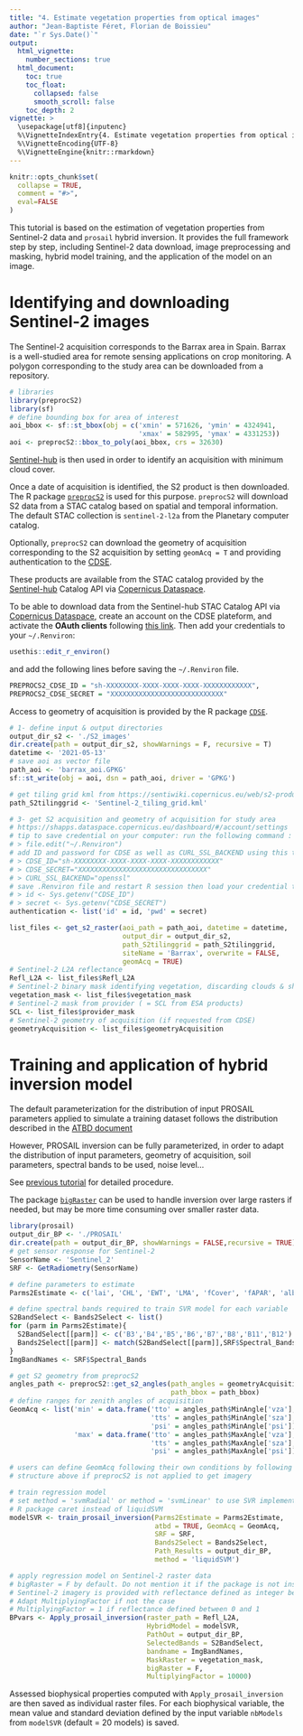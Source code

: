 ```yaml
---
title: "4. Estimate vegetation properties from optical images"
author: "Jean-Baptiste Féret, Florian de Boissieu"
date: "`r Sys.Date()`"
output:
  html_vignette:
    number_sections: true
  html_document:
    toc: true
    toc_float:
      collapsed: false
      smooth_scroll: false
    toc_depth: 2
vignette: >
  \usepackage[utf8]{inputenc}
  %\VignetteIndexEntry{4. Estimate vegetation properties from optical images}
  %\VignetteEncoding{UTF-8}
  %\VignetteEngine{knitr::rmarkdown}
---
```


```r
knitr::opts_chunk$set(
  collapse = TRUE,
  comment = "#>",
  eval=FALSE
)
```

This tutorial is based on the estimation of vegetation properties from 
Sentinel-2 data and `prosail` hybrid inversion. 
It provides the full framework step by step, including Sentinel-2 data download, 
image preprocessing and masking, hybrid model training, and the application of 
the model on an image. 


# Identifying and downloading Sentinel-2 images

The Sentinel-2 acquisition corresponds to the Barrax area in Spain. 
Barrax is a well-studied area for remote sensing applications on crop monitoring. 
A polygon corresponding to the study area can be downloaded from a repository. 

```r
# libraries
library(preprocS2)
library(sf)
# define bounding box for area of interest
aoi_bbox <- sf::st_bbox(obj = c('xmin' = 571626, 'ymin' = 4324941, 
                                'xmax' = 582995, 'ymax' = 4331253))
aoi <- preprocS2::bbox_to_poly(aoi_bbox, crs = 32630)
```

[Sentinel-hub](https://apps.sentinel-hub.com/eo-browser/?zoom=11&lat=39.09836&lng=-2.01462&themeId=DEFAULT-THEME&visualizationUrl=https%3A%2F%2Fservices.sentinel-hub.com%2Fogc%2Fwms%2Fbd86bcc0-f318-402b-a145-015f85b9427e&datasetId=S2L2A&fromTime=2021-05-13T00%3A00%3A00.000Z&toTime=2021-05-13T23%3A59%3A59.999Z&layerId=1_TRUE_COLOR) 
is then used in order to identify an acquisition with minimum cloud cover.

Once a date of acquisition is identified, the S2 product is then downloaded. 
The R package [`preprocS2`](https://jbferet.gitlab.io/preprocs2/) is used for 
this purpose. 
`preprocS2` will download S2 data from a STAC catalog based on spatial and 
temporal information.
The default STAC collection is `sentinel-2-l2a` from the Planetary computer 
catalog.

Optionally, `preprocS2` can download the geometry of acquisition corresponding 
to the S2 acquisition by setting `geomAcq = T` and providing authentication to 
the [CDSE](https://dataspace.copernicus.eu/analyse/apis).

These products are available from the STAC catalog provided by the 
[Sentinel-hub](https://dataspace.copernicus.eu/analyse/apis/sentinel-hub) 
Catalog API via [Copernicus Dataspace](https://dataspace.copernicus.eu/).

To be able to download data from the Sentinel-hub STAC Catalog API via 
[Copernicus Dataspace](https://dataspace.copernicus.eu/), 
create an account on the CDSE plateform, and activate the **OAuth clients**
following [this link](https://shapps.dataspace.copernicus.eu/dashboard/#/account/settings).
Then add your credentials to your `~/.Renviron`:

```r
usethis::edit_r_environ()
```

and add the following lines before saving the `~/.Renviron` file. 

```r
PREPROCS2_CDSE_ID = "sh-XXXXXXXX-XXXX-XXXX-XXXX-XXXXXXXXXXXX",
PREPROCS2_CDSE_SECRET = "XXXXXXXXXXXXXXXXXXXXXXXXXXXX"
```

Access to geometry of acquisition is provided by the R package 
[`CDSE`](https://zivankaraman.github.io/CDSE/).

```r
# 1- define input & output directories
output_dir_s2 <- './S2_images'
dir.create(path = output_dir_s2, showWarnings = F, recursive = T)
datetime <- '2021-05-13'
# save aoi as vector file
path_aoi <- 'barrax_aoi.GPKG'
sf::st_write(obj = aoi, dsn = path_aoi, driver = 'GPKG')

# get tiling grid kml from https://sentiwiki.copernicus.eu/web/s2-products
path_S2tilinggrid <- 'Sentinel-2_tiling_grid.kml'

# 3- get S2 acquisition and geometry of acquisition for study area
# https://shapps.dataspace.copernicus.eu/dashboard/#/account/settings
# tip to save credential on your computer: run the following command : 
# > file.edit("~/.Renviron")
# add ID and password for CDSE as well as CURL_SSL_BACKEND using this template
# > CDSE_ID="sh-XXXXXXXX-XXXX-XXXX-XXXX-XXXXXXXXXXXX"
# > CDSE_SECRET="XXXXXXXXXXXXXXXXXXXXXXXXXXXXXXXX"
# > CURL_SSL_BACKEND="openssl"
# save .Renviron file and restart R session then load your credential this way: 
# > id <- Sys.getenv("CDSE_ID")
# > secret <- Sys.getenv("CDSE_SECRET")
authentication <- list('id' = id, 'pwd' = secret)

list_files <- get_s2_raster(aoi_path = path_aoi, datetime = datetime, 
                            output_dir = output_dir_s2, 
                            path_S2tilinggrid = path_S2tilinggrid, 
                            siteName = 'Barrax', overwrite = FALSE, 
                            geomAcq = TRUE)
# Sentinel-2 L2A reflectance
Refl_L2A <- list_files$Refl_L2A
# Sentinel-2 binary mask identifying vegetation, discarding clouds & shadows
vegetation_mask <- list_files$vegetation_mask
# Sentinel-2 mask from provider ( = SCL from ESA products)
SCL <- list_files$provider_mask
# Sentinel-2 geometry of acquisition (if requested from CDSE)
geometryAcquisition <- list_files$geometryAcquisition
```

# Training and application of hybrid inversion model 

The default parameterization for the distribution of input PROSAIL parameters 
applied to simulate a training dataset follows the distribution described in the 
[ATBD document](https://step.esa.int/docs/extra/ATBD_S2ToolBox_V2.0.pdf)

However, PROSAIL inversion can be fully parameterized, in order to adapt the 
distribution of input parameters, geometry of acquisition, soil parameters, 
spectral bands to be used, noise level... 

See [previous tutorial](https://jbferet.gitlab.io/prosail/articles/prosail3.html) 
for detailed procedure. 

The package [`bigRaster`](https://gitlab.com/jbferet/bigRaster) can be used to 
handle inversion over large rasters if needed, but may be more time consuming 
over smaller raster data. 

```r
library(prosail)
output_dir_BP <- './PROSAIL'
dir.create(path = output_dir_BP, showWarnings = FALSE,recursive = TRUE)
# get sensor response for Sentinel-2
SensorName <- 'Sentinel_2'
SRF <- GetRadiometry(SensorName)

# define parameters to estimate
Parms2Estimate <- c('lai', 'CHL', 'EWT', 'LMA', 'fCover', 'fAPAR', 'albedo')

# define spectral bands required to train SVR model for each variable
S2BandSelect <- Bands2Select <- list()
for (parm in Parms2Estimate){
  S2BandSelect[[parm]] <- c('B3','B4','B5','B6','B7','B8','B11','B12')
  Bands2Select[[parm]] <- match(S2BandSelect[[parm]],SRF$Spectral_Bands)
}
ImgBandNames <- SRF$Spectral_Bands

# get S2 geometry from preprocS2
angles_path <- preprocS2::get_s2_angles(path_angles = geometryAcquisition[[datetime]], 
                                        path_bbox = path_bbox)
# define ranges for zenith angles of acquisition
GeomAcq <- list('min' = data.frame('tto' = angles_path$MinAngle['vza'],
                                   'tts' = angles_path$MinAngle['sza'], 
                                   'psi' = angles_path$MinAngle['psi']), 
                'max' = data.frame('tto' = angles_path$MaxAngle['vza'], 
                                   'tts' = angles_path$MaxAngle['sza'], 
                                   'psi' = angles_path$MaxAngle['psi']))

# users can define GeomAcq following their own conditions by following the list 
# structure above if preprocS2 is not applied to get imagery

# train regression model
# set method = 'svmRadial' or method = 'svmLinear' to use SVR implemented in the 
# R package caret instead of liquidSVM
modelSVR <- train_prosail_inversion(Parms2Estimate = Parms2Estimate,
                                    atbd = TRUE, GeomAcq = GeomAcq, 
                                    SRF = SRF, 
                                    Bands2Select = Bands2Select, 
                                    Path_Results = output_dir_BP, 
                                    method = 'liquidSVM')

# apply regression model on Sentinel-2 raster data
# bigRaster = F by default. Do not mention it if the package is not installed
# Sentinel-2 imagery is provided with reflectance defined as integer between 0 and 10000
# Adapt MultiplyingFactor if not the case 
# MultiplyingFactor = 1 if reflectance defined between 0 and 1
BPvars <- Apply_prosail_inversion(raster_path = Refl_L2A, 
                                  HybridModel = modelSVR, 
                                  PathOut = output_dir_BP,
                                  SelectedBands = S2BandSelect, 
                                  bandname = ImgBandNames, 
                                  MaskRaster = vegetation_mask, 
                                  bigRaster = F, 
                                  MultiplyingFactor = 10000)
```


Assessed biophysical properties computed with `Apply_prosail_inversion` are then 
saved as individual raster files. 
For each biophysical variable, the mean value and standard deviation defined by 
the input variable `nbModels` from `modelSVR` (default = 20 models) is saved.

